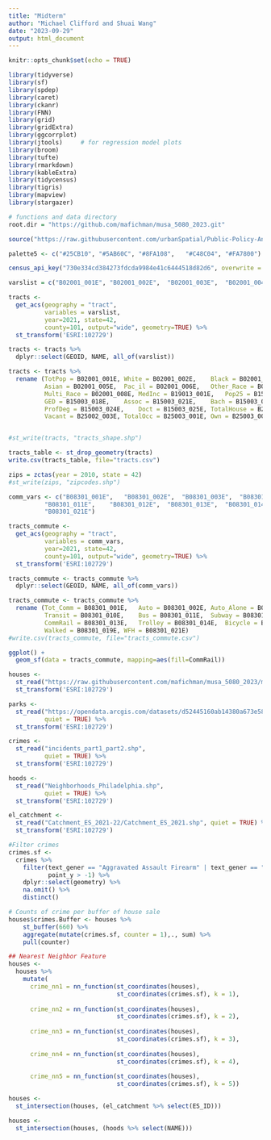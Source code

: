 ```yaml
---
title: "Midterm"
author: "Michael Clifford and Shuai Wang"
date: "2023-09-29"
output: html_document
---
```


```r
knitr::opts_chunk$set(echo = TRUE)

library(tidyverse)
library(sf)
library(spdep)
library(caret)
library(ckanr)
library(FNN)
library(grid)
library(gridExtra)
library(ggcorrplot)
library(jtools)     # for regression model plots
library(broom)
library(tufte)
library(rmarkdown)
library(kableExtra)
library(tidycensus)
library(tigris)
library(mapview)
library(stargazer)

# functions and data directory
root.dir = "https://github.com/mafichman/musa_5080_2023.git"

source("https://raw.githubusercontent.com/urbanSpatial/Public-Policy-Analytics-Landing/master/functions.r")

palette5 <- c("#25CB10", "#5AB60C", "#8FA108",   "#C48C04", "#FA7800")

```

```r
census_api_key("730e334cd384273fdcda9984e41c6444518d82d6", overwrite = TRUE)
```

```r
varslist = c("B02001_001E",	"B02001_002E",	"B02001_003E",	"B02001_004E",	"B02001_005E",	"B02001_006E",	"B02001_007E",	"B02001_008E",	"B19013_001E",	"B15003_001E",	"B15003_017E",	"B15003_018E",	"B15003_021E",	"B15003_022E",	"B15003_023E",	"B15003_024E",	"B15003_025E",	"B25002_001E",	"B25002_002E",	"B25002_003E",	"B25003_001E",	"B25003_002E",	"B25003_003E")

tracts <-  
  get_acs(geography = "tract",
          variables = varslist, 
          year=2021, state=42,
          county=101, output="wide", geometry=TRUE) %>% 
  st_transform('ESRI:102729')

tracts <- tracts %>% 
  dplyr::select(GEOID, NAME, all_of(varslist))

tracts <- tracts %>%
  rename (TotPop = B02001_001E,	White = B02001_002E,	Black = B02001_003E,	AI = B02001_004E,	
          Asian = B02001_005E,	Pac_il = B02001_006E,	Other_Race = B02001_007E,	
          Multi_Race = B02001_008E,	MedInc = B19013_001E,	Pop25 = B15003_001E,	HS = B15003_017E,	
          GED = B15003_018E,	Assoc = B15003_021E,	Bach = B15003_022E,	Mast = B15003_023E,	
          ProfDeg = B15003_024E,	Doct = B15003_025E,	TotalHouse = B25002_001E,	Occupied = B25002_002E,
          Vacant = B25002_003E,	TotalOcc = B25003_001E,	Own = B25003_002E,	Rent = B25003_003E)


#st_write(tracts, "tracts_shape.shp")

tracts_table <- st_drop_geometry(tracts)
write.csv(tracts_table, file="tracts.csv")

zips = zctas(year = 2010, state = 42)
#st_write(zips, "zipcodes.shp")

comm_vars <- c("B08301_001E",	"B08301_002E",	"B08301_003E",	"B08301_004E",	"B08301_010E",
          "B08301_011E",	"B08301_012E",	"B08301_013E",	"B08301_014E",	"B08301_018E",	"B08301_019E",
          "B08301_021E")

tracts_commute <-  
  get_acs(geography = "tract",
          variables = comm_vars,
          year=2021, state=42,
          county=101, output="wide", geometry=TRUE) %>%
  st_transform('ESRI:102729')

tracts_commute <- tracts_commute %>% 
  dplyr::select(GEOID, NAME, all_of(comm_vars))

tracts_commute <- tracts_commute %>%
  rename (Tot_Comm = B08301_001E,	Auto = B08301_002E,	Auto_Alone = B08301_003E,	Carpool = B08301_004E,
          Transit = B08301_010E,	Bus = B08301_011E,	Subway = B08301_012E,	
          CommRail = B08301_013E,	Trolley = B08301_014E,	Bicycle = B08301_018E,	
          Walked = B08301_019E,	WFH = B08301_021E)
#write.csv(tracts_commute, file="tracts_commute.csv")

ggplot() +
  geom_sf(data = tracts_commute, mapping=aes(fill=CommRail))
```

```r
houses <- 
  st_read("https://raw.githubusercontent.com/mafichman/musa_5080_2023/main/Midterm/data/2023/studentData.geojson", quiet = TRUE) %>%
  st_transform('ESRI:102729')

parks <- 
  st_read("https://opendata.arcgis.com/datasets/d52445160ab14380a673e5849203eb64_0.geojson", 
          quiet = TRUE) %>%
  st_transform('ESRI:102729')

crimes <- 
  st_read("incidents_part1_part2.shp", 
          quiet = TRUE) %>%
  st_transform('ESRI:102729')

hoods <-
  st_read("Neighborhoods_Philadelphia.shp", 
          quiet = TRUE) %>%
  st_transform('ESRI:102729')

el_catchment <-
  st_read("Catchment_ES_2021-22/Catchment_ES_2021.shp", quiet = TRUE) %>%
  st_transform('ESRI:102729')

```

```r

#Filter crimes
crimes.sf <-
  crimes %>%
    filter(text_gener == "Aggravated Assault Firearm" | text_gener == "Aggravated Assault No Firearm",
           point_y > -1) %>%
    dplyr::select(geometry) %>%
    na.omit() %>%
    distinct()

# Counts of crime per buffer of house sale
houses$crimes.Buffer <- houses %>% 
    st_buffer(660) %>% 
    aggregate(mutate(crimes.sf, counter = 1),., sum) %>%
    pull(counter)

## Nearest Neighbor Feature
houses <-
  houses %>% 
    mutate(
      crime_nn1 = nn_function(st_coordinates(houses), 
                              st_coordinates(crimes.sf), k = 1),
      
      crime_nn2 = nn_function(st_coordinates(houses), 
                              st_coordinates(crimes.sf), k = 2), 
      
      crime_nn3 = nn_function(st_coordinates(houses), 
                              st_coordinates(crimes.sf), k = 3), 
      
      crime_nn4 = nn_function(st_coordinates(houses), 
                              st_coordinates(crimes.sf), k = 4), 
      
      crime_nn5 = nn_function(st_coordinates(houses), 
                              st_coordinates(crimes.sf), k = 5))

```

```r

houses <-
  st_intersection(houses, (el_catchment %>% select(ES_ID)))

```
```r

houses <-
  st_intersection(houses, (hoods %>% select(NAME)))

```

```r


```